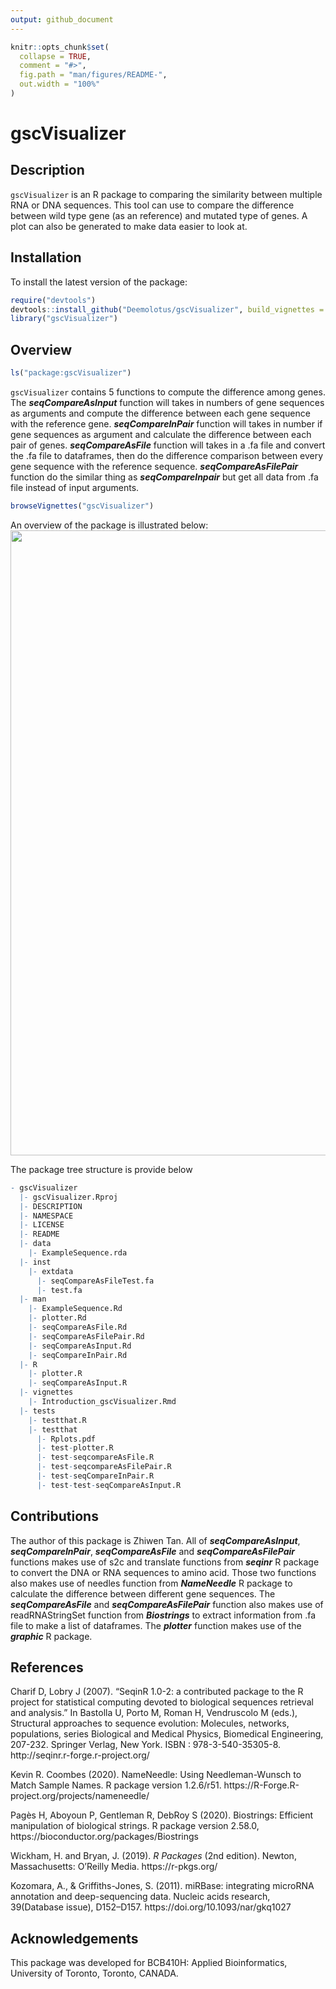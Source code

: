 ```yaml
---
output: github_document
---
```


<!-- README.md is generated from README.Rmd. Please edit that file -->

```r
knitr::opts_chunk$set(
  collapse = TRUE,
  comment = "#>",
  fig.path = "man/figures/README-",
  out.width = "100%"
)
```

# gscVisualizer

<!-- badges: start -->
<!-- badges: end -->

## Description

`gscVisualizer` is an R package to comparing the similarity between multiple RNA or DNA sequences.
This tool can use to compare the difference between wild type gene (as an reference) and mutated type
of genes. A plot can also be generated to make data easier to look at.

## Installation

To install the latest version of the package:

``` r
require("devtools")
devtools::install_github("Deemolotus/gscVisualizer", build_vignettes = TRUE)
library("gscVisualizer")
```

## Overview

``` r
ls("package:gscVisualizer")
```

`gscVisualizer` contains 5 functions to compute the difference among genes. The __*seqCompareAsInput*__ function will takes in numbers of gene sequences as arguments and compute the difference between each gene sequence with the reference gene. __*seqCompareInPair*__ function will takes in number if gene sequences as argument and calculate the difference between each pair of genes. __*seqCompareAsFile*__ function will takes in a .fa file and convert the .fa file to dataframes, then do the difference comparison between every gene sequence with the reference sequence. __*seqCompareAsFilePair*__ function do the similar thing as __*seqCompareInpair*__ but get all data from .fa file instead of input arguments.

```r
browseVignettes("gscVisualizer")
```
An overview of the package is illustrated below:
<div style="text-align:center"><img src="./inst/workflow.png" width="1000"/>
<div style="text-align:left">

The package tree structure is provide below

```r
- gscVisualizer
  |- gscVisualizer.Rproj
  |- DESCRIPTION
  |- NAMESPACE
  |- LICENSE
  |- README
  |- data
    |- ExampleSequence.rda
  |- inst
    |- extdata
      |- seqCompareAsFileTest.fa
      |- test.fa
  |- man
    |- ExampleSequence.Rd
    |- plotter.Rd
    |- seqCompareAsFile.Rd
    |- seqCompareAsFilePair.Rd
    |- seqCompareAsInput.Rd
    |- seqCompareInPair.Rd
  |- R
    |- plotter.R
    |- seqCompareAsInput.R
  |- vignettes
    |- Introduction_gscVisualizer.Rmd
  |- tests
    |- testthat.R
    |- testthat
      |- Rplots.pdf
      |- test-plotter.R
      |- test-seqcompareAsFile.R
      |- test-seqcompareAsFilePair.R
      |- test-seqCompareInPair.R
      |- test-test-seqCompareAsInput.R
```

## Contributions

The author of this package is Zhiwen Tan. All of __*seqCompareAsInput*__, __*seqCompareInPair*__, __*seqCompareAsFile*__ and __*seqCompareAsFilePair*__ functions makes use of s2c and translate functions from __*seqinr*__ R package to convert the DNA or RNA sequences to amino acid. Those two functions also makes use of needles function from __*NameNeedle*__ R package to calculate the difference between different gene sequences. The __*seqCompareAsFile*__ and __*seqCompareAsFilePair*__ function also makes use of readRNAStringSet function from __*Biostrings*__ to extract information from .fa file to make a list of dataframes. The __*plotter*__ function makes use of the __*graphic*__ R package.

## References
  
Charif D, Lobry J (2007). “SeqinR 1.0-2: a contributed package to the R project for statistical
computing devoted to biological sequences retrieval and analysis.” In Bastolla U, Porto M, Roman H,
Vendruscolo M (eds.), Structural approaches to sequence evolution: Molecules, networks, populations,
series Biological and Medical Physics, Biomedical Engineering, 207-232.
Springer Verlag, New York. ISBN : 978-3-540-35305-8. http://seqinr.r-forge.r-project.org/

Kevin R. Coombes (2020). NameNeedle: Using Needleman-Wunsch to Match Sample Names. R package version
1.2.6/r51. https://R-Forge.R-project.org/projects/nameneedle/

Pagès H, Aboyoun P, Gentleman R, DebRoy S (2020). Biostrings: Efficient manipulation of biological strings.
R package version 2.58.0, https://bioconductor.org/packages/Biostrings 
  
Wickham, H. and Bryan, J. (2019). *R Packages* (2nd edition). Newton, Massachusetts: O'Reilly Media. https://r-pkgs.org/  

Kozomara, A., & Griffiths-Jones, S. (2011). miRBase: integrating microRNA annotation and deep-sequencing data. Nucleic acids research, 39(Database issue), D152–D157. https://doi.org/10.1093/nar/gkq1027
  
## Acknowledgements

This package was developed for BCB410H: Applied Bioinformatics, University of Toronto, Toronto, CANADA. 
  
  
  
  
  
  
  
  
  
